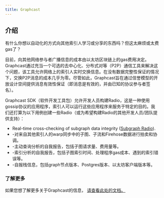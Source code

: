 ```yaml
---
title: Graphcast
---
```


## 介绍

有什么你想以自动化的方式向其他索引人学习或分享的东西吗？但这太麻烦或太费gas了？

目前，向其他网络参与者广播信息的成本由以太坊区块链上的gas费用决定。Graphcast通过充当一个可选的去中心化、分布式对等（P2P）通信工具来解决这个问题，该工具允许网络上的索引人实时交换信息。在没有数据完整性保证的情况下，交换P2P消息的成本几乎为零。尽管如此，Graphcast旨在通过信誉模型的开放设计空间提供消息有效性保证（即消息是有效的，并由已知的协议参与者签名）。

Graphcast SDK（软件开发工具包）允许开发人员构建Radio，这是一种使用gossip协议的应用程序，索引人可以运行这些应用程序来服务于特定的目的。我们还打算为以下用例创建一些Radio（或为希望构建Radio的其他开发人员/团队提供支持）：

- Real-time cross-checking of subgraph data integrity ([Subgraph Radio](https://docs.graphops.xyz/graphcast/radios/subgraph-radio)).
- \-对来自其他索引人的warp同步中的子图、子流和Firehose数据进行拍卖和协调。
- \-主动查询分析的自我报告，包括子图请求量、费用量等。
- \-索引分析的自我报告，包括子图索引时间、处理程序gas成本、遇到的索引错误等。
- \-自报栈信息，包括graph节点版本、Postgres版本、以太坊客户端版本等。

### 了解更多

如果您想了解更多关于Graphcast的信息， [请查看此处的文档。](https://docs.graphops.xyz/graphcast/intro)

